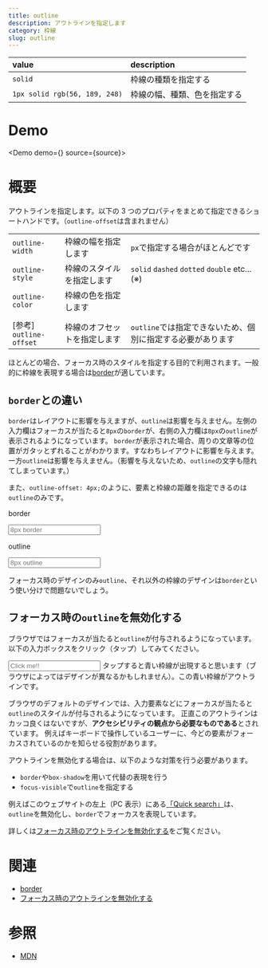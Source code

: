 ```yaml
---
title: outline
description: アウトラインを指定します
category: 枠線
slug: outline
---
```



| value                         | description                  |
| :---------------------------- | :--------------------------- |
| `solid`                       | 枠線の種類を指定する         |
| `1px solid rgb(56, 189, 248)` | 枠線の幅、種類、色を指定する |

# Demo

<Demo demo={<Preview />} source={source}>
  <Snippet />
</Demo>

# 概要

アウトラインを指定します。以下の 3 つのプロパティをまとめて指定できるショートハンドです。（`outline-offset`は含まれません）

|                                           |                              |                                                             |
| :---------------------------------------- | :--------------------------- | :---------------------------------------------------------- |
| `outline-width`                           | 枠線の幅を指定します         | `px`で指定する場合がほとんどです                            |
| `outline-style`                           | 枠線のスタイルを指定します   | `solid` `dashed` `dotted` `double` etc...(※)                |
| `outline-color`                           | 枠線の色を指定します         |                                                             |
|                                           |                              |                                                             |
| \[参考\] <br/><div>`outline-offset`</div> | 枠線のオフセットを指定します | `outline`では指定できないため、個別に指定する必要があります |

ほとんどの場合、フォーカス時のスタイルを指定する目的で利用されます。一般的に枠線を表現する場合は[border](/border)が適しています。

## `border`との違い

`border`はレイアウトに影響を与えますが、`outline`は影響を与えません。左側の入力欄はフォーカスが当たると`8px`の`border`が、右側の入力欄は`8px`の`outline`が表示されるようになっています。
`border`が表示された場合、周りの文章等の位置がガタッとずれることがわかります。すなわちレイアウトに影響を与えます。一方`outline`は影響を与えません。（影響を与えないため、`outline`の文字も隠れてしまっています。）

また、`outline-offset: 4px;`のように、要素と枠線の距離を指定できるのは`outline`のみです。

<div className="flex space-x-4 !mt-8 !mb-10">
  <div>
    <p className="leading-none text-sm">border</p>
    <input
      type="text"
      className="p-2 border border-gray-400 rounded placeholder:text-gray-300 bg-slate-600 focus:border-8 focus:border-blue-400 focus:outline-none"
      placeholder="8px border"
    />
  </div>
  <div>
    <p className="leading-none text-sm">outline</p>
    <input
      type="text"
      className="p-2 border border-gray-400 rounded placeholder:text-gray-300 bg-slate-600 outline-8 focus:outline outline-blue-400"
      placeholder="8px outline"
    />
  </div>
</div>

フォーカス時のデザインのみ`outline`、それ以外の枠線のデザインは`border`という使い分けで問題ないでしょう。

## フォーカス時の`outline`を無効化する

ブラウザではフォーカスが当たると`outline`が付与されるようになっています。
以下の入力ボックスをクリック（タップ）してみてください。

<input
  type="text"
  className="p-2 border border-gray-400 rounded placeholder:text-gray-300 bg-slate-600 bordde  !mt-8 !mb-10"
  placeholder="Click me!!"
/>
タップすると青い枠線が出現すると思います（ブラウザによってはデザインが異なるかもしれません）。この青い枠線がアウトラインです。

ブラウザのデフォルトのデザインでは、入力要素などにフォーカスが当たると`outline`のスタイルが付与されるようになっています。
正直このアウトラインはカッコ良くはないですが、**アクセシビリティの観点から必要なものである**とされています。
例えばキーボードで操作しているユーザーに、今どの要素がフォーカスされているのかを知らせる役割があります。

アウトラインを無効化する場合は、以下のような対策を行う必要があります。

- `border`や`box-shadow`を用いて代替の表現を行う
- `focus-visible`で`outline`を指定する

例えばこのウェブサイトの左上（PC 表示）にある[「Quick search」](#search)は、`outline`を無効化し、`border`でフォーカスを表現しています。

詳しくは[フォーカス時のアウトラインを無効化する](/article/disable-focus-outline)をご覧ください。

# 関連

- [border](/border)
- [フォーカス時のアウトラインを無効化する](/article/disable-focus-outline)

# 参照

- [MDN](https://developer.mozilla.org/ja/docs/Web/CSS/outline)
